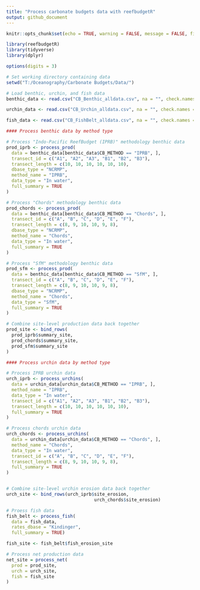 ```yaml
---
title: "Process carbonate budgets data with reefbudgetR"
output: github_document
---
```


```r
knitr::opts_chunk$set(echo = TRUE, warning = FALSE, message = FALSE, fig.width=20, fig.height=8)

library(reefbudgetR)
library(tidyverse)
library(dplyr)

options(digits = 3)

```

```r
# Set working directory containing data
setwd("T:/Oceanography/Carbonate Budgets/Data/")

# Load benthic, urchin, and fish data
benthic_data <- read.csv("CB_Benthic_alldata.csv", na = "", check.names = FALSE)

urchin_data <- read.csv("CB_Urchin_alldata.csv", na = "", check.names = FALSE)

fish_data <- read.csv("CB_FishBelt_alldata.csv", na = "", check.names = FALSE)

```

```r

#### Process benthic data by method type

# Process "Indo-Pacific ReefBudget (IPRB)" methodology benthic data
prod_iprb <- process_prod(
  data = benthic_data[benthic_data$CB_METHOD == "IPRB", ],
  transect_id = c("A1", "A2", "A3", "B1", "B2", "B3"),
  transect_length = c(10, 10, 10, 10, 10, 10),
  dbase_type = "NCRMP",
  method_name = "IPRB",
  data_type = "In water",
  full_summary = TRUE
)

# Process "Chords" methodology benthic data
prod_chords <- process_prod(
  data = benthic_data[benthic_data$CB_METHOD == "Chords", ],
  transect_id = c("A", "B", "C", "D", "E", "F"),
  transect_length = c(8, 9, 10, 10, 9, 8),
  dbase_type = "NCRMP",
  method_name = "Chords",
  data_type = "In water",
  full_summary = TRUE
)

# Process "SfM" methodology benthic data
prod_sfm <- process_prod(
  data = benthic_data[benthic_data$CB_METHOD == "SfM", ],
  transect_id = c("A", "B", "C", "D", "E", "F"),
  transect_length = c(8, 9, 10, 10, 9, 8),
  dbase_type = "NCRMP",
  method_name = "Chords",
  data_type = "SfM",
  full_summary = TRUE
)

# Combine site-level production data back together
prod_site <- bind_rows(
  prod_iprb$summary_site,
  prod_chords$summary_site,
  prod_sfm$summary_site
)

```

```r

#### Process urchin data by method type

# Process IPRB urchin data
urch_iprb <- process_urchins(
  data = urchin_data[urchin_data$CB_METHOD == "IPRB", ],
  method_name = "IPRB",
  data_type = "In water",
  transect_id = c("A1", "A2", "A3", "B1", "B2", "B3"),
  transect_length = c(10, 10, 10, 10, 10, 10),
  full_summary = TRUE
)

# Process chords urchin data
urch_chords <- process_urchins(
  data = urchin_data[urchin_data$CB_METHOD == "Chords", ],
  method_name = "Chords",
  data_type = "In water",
  transect_id = c("A", "B", "C", "D", "E", "F"),
  transect_length = c(8, 9, 10, 10, 9, 8),
  full_summary = TRUE
)


# Combine site-level urchin erosion data back together
urch_site <- bind_rows(urch_iprb$site_erosion,
                                 urch_chords$site_erosion)

```


```r

# Proess fish data
fish_belt <- process_fish(
  data = fish_data, 
  rates_dbase = "Kindinger", 
  full_summary = TRUE)

fish_site <- fish_belt$fish_erosion_site

```

```r

# Process net production data
net_site = process_net(
  prod = prod_site,
  urch = urch_site,
  fish = fish_site
)

```
